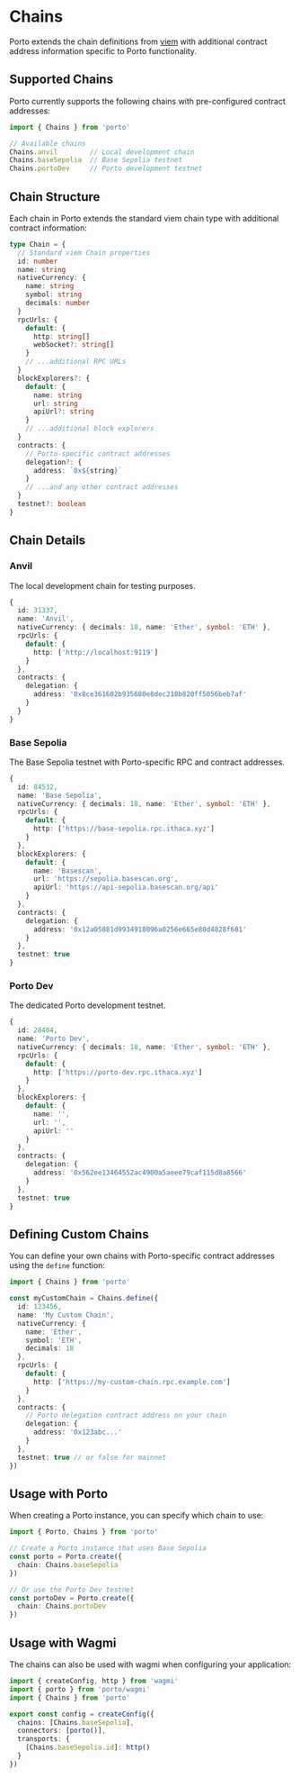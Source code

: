 # Chains

Porto extends the chain definitions from [viem](https://viem.sh/docs/chains/introduction) with additional contract address information specific to Porto functionality.

## Supported Chains

Porto currently supports the following chains with pre-configured contract addresses:

```ts twoslash
import { Chains } from 'porto'

// Available chains
Chains.anvil        // Local development chain
Chains.baseSepolia  // Base Sepolia testnet
Chains.portoDev     // Porto development testnet
```

## Chain Structure

Each chain in Porto extends the standard viem chain type with additional contract information:

```ts
type Chain = {
  // Standard viem Chain properties
  id: number
  name: string
  nativeCurrency: {
    name: string
    symbol: string
    decimals: number
  }
  rpcUrls: {
    default: {
      http: string[]
      webSocket?: string[]
    }
    // ...additional RPC URLs
  }
  blockExplorers?: {
    default: {
      name: string
      url: string
      apiUrl?: string
    }
    // ...additional block explorers
  }
  contracts: {
    // Porto-specific contract addresses
    delegation?: {
      address: `0x${string}`
    }
    // ...and any other contract addresses
  }
  testnet?: boolean
}
```

## Chain Details

### Anvil

The local development chain for testing purposes.

```ts
{
  id: 31337,
  name: 'Anvil',
  nativeCurrency: { decimals: 18, name: 'Ether', symbol: 'ETH' },
  rpcUrls: {
    default: {
      http: ['http://localhost:9119']
    }
  },
  contracts: {
    delegation: {
      address: '0x8ce361602b935680e8dec218b820ff5056beb7af'
    }
  }
}
```

### Base Sepolia

The Base Sepolia testnet with Porto-specific RPC and contract addresses.

```ts
{
  id: 84532,
  name: 'Base Sepolia',
  nativeCurrency: { decimals: 18, name: 'Ether', symbol: 'ETH' },
  rpcUrls: {
    default: {
      http: ['https://base-sepolia.rpc.ithaca.xyz']
    }
  },
  blockExplorers: {
    default: {
      name: 'Basescan',
      url: 'https://sepolia.basescan.org',
      apiUrl: 'https://api-sepolia.basescan.org/api'
    }
  },
  contracts: {
    delegation: {
      address: '0x12a05881d9934918096a0256e665e80d4828f681'
    }
  },
  testnet: true
}
```

### Porto Dev

The dedicated Porto development testnet.

```ts
{
  id: 28404,
  name: 'Porto Dev',
  nativeCurrency: { decimals: 18, name: 'Ether', symbol: 'ETH' },
  rpcUrls: {
    default: {
      http: ['https://porto-dev.rpc.ithaca.xyz']
    }
  },
  blockExplorers: {
    default: {
      name: '',
      url: '',
      apiUrl: ''
    }
  },
  contracts: {
    delegation: {
      address: '0x562ee13464552ac4900a5aeee79caf115d8a8566'
    }
  },
  testnet: true
}
```

## Defining Custom Chains

You can define your own chains with Porto-specific contract addresses using the `define` function:

```ts
import { Chains } from 'porto'

const myCustomChain = Chains.define({
  id: 123456,
  name: 'My Custom Chain',
  nativeCurrency: {
    name: 'Ether',
    symbol: 'ETH',
    decimals: 18
  },
  rpcUrls: {
    default: {
      http: ['https://my-custom-chain.rpc.example.com']
    }
  },
  contracts: {
    // Porto delegation contract address on your chain
    delegation: {
      address: '0x123abc...'
    }
  },
  testnet: true // or false for mainnet
})
```

## Usage with Porto

When creating a Porto instance, you can specify which chain to use:

```ts
import { Porto, Chains } from 'porto'

// Create a Porto instance that uses Base Sepolia
const porto = Porto.create({
  chain: Chains.baseSepolia
})

// Or use the Porto Dev testnet
const portoDev = Porto.create({
  chain: Chains.portoDev
})
```

## Usage with Wagmi

The chains can also be used with wagmi when configuring your application:

```ts
import { createConfig, http } from 'wagmi'
import { porto } from 'porto/wagmi'
import { Chains } from 'porto'

export const config = createConfig({
  chains: [Chains.baseSepolia],
  connectors: [porto()],
  transports: {
    [Chains.baseSepolia.id]: http()
  }
})
```